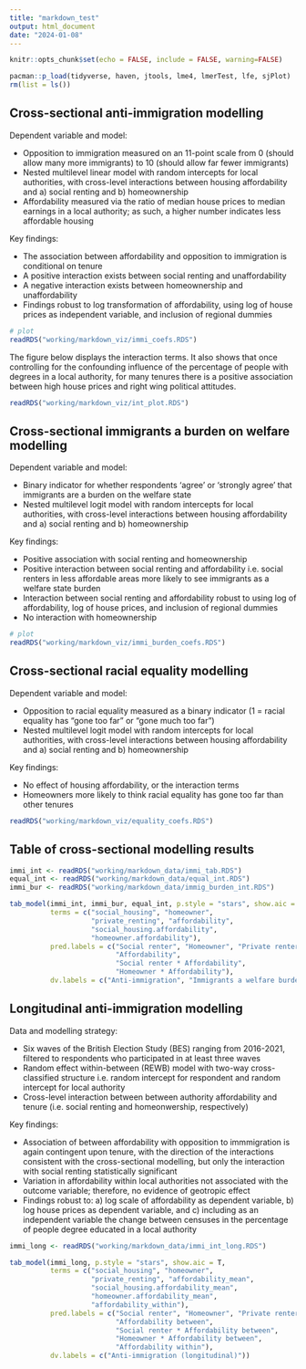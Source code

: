 ```yaml
---
title: "markdown_test"
output: html_document
date: "2024-01-08"
---
```


```r
knitr::opts_chunk$set(echo = FALSE, include = FALSE, warning=FALSE)
```

```r
pacman::p_load(tidyverse, haven, jtools, lme4, lmerTest, lfe, sjPlot)
rm(list = ls())
```

## Cross-sectional anti-immigration modelling

Dependent variable and model:  

* Opposition to immigration measured on an 11-point scale from 0 (should allow many more immigrants) to 10 (should allow far fewer immigrants)  
* Nested multilevel linear model with random intercepts for local authorities, with cross-level interactions between housing affordability and a) social renting and b) homeownership  
* Affordability measured via the ratio of median house prices to median earnings in a local authority; as such, a higher number indicates less affordable housing  

Key findings:  

* The association between affordability and opposition to immigration is conditional on tenure
* A positive interaction exists between social renting and unaffordability  
* A negative interaction exists between homeownership and unaffordability   
* Findings robust to log transformation of affordability, using log of house prices as independent variable, and inclusion of regional dummies  

```r
# plot
readRDS("working/markdown_viz/immi_coefs.RDS")
```

The figure below displays the interaction terms. It also shows that once controlling for the confounding influence of the percentage of people with degrees in a local authority, for many tenures there is a positive association between high house prices and right wing political attitudes.  

```r
readRDS("working/markdown_viz/int_plot.RDS")
```

## Cross-sectional immigrants a burden on welfare modelling

Dependent variable and model:  

* Binary indicator for whether respondents 'agree' or 'strongly agree' that immigrants are a burden on the welfare state    
* Nested multilevel logit model with random intercepts for local authorities, with cross-level interactions between housing affordability and a) social renting and b) homeownership  

Key findings:  

* Positive association with social renting and homeownership  
* Positive interaction between social renting and affordability i.e. social renters in less affordable areas more likely to see immigrants as a welfare state burden  
* Interaction between social renting and affordability robust to using log of affordability, log of house prices, and inclusion of regional dummies  
* No interaction with homeownership  

```r
# plot
readRDS("working/markdown_viz/immi_burden_coefs.RDS")
```

## Cross-sectional racial equality modelling

Dependent variable and model:  

* Opposition to racial equality measured as a binary indicator (1 = racial equality has "gone too far" or "gone much too far")  
* Nested multilevel logit model with random intercepts for local authorities, with cross-level interactions between housing affordability and a) social renting and b) homeownership  

Key findings:  

* No effect of housing affordability, or the interaction terms
* Homeowners more likely to think racial equality has gone too far than other tenures  

```r
readRDS("working/markdown_viz/equality_coefs.RDS")
```

## Table of cross-sectional modelling results

```r
immi_int <- readRDS("working/markdown_data/immi_tab.RDS")
equal_int <- readRDS("working/markdown_data/equal_int.RDS")
immi_bur <- readRDS("working/markdown_data/immig_burden_int.RDS")

tab_model(immi_int, immi_bur, equal_int, p.style = "stars", show.aic = T, 
          terms = c("social_housing", "homeowner", 
                    "private_renting", "affordability", 
                    "social_housing.affordability", 
                    "homeowner.affordability"),
          pred.labels = c("Social renter", "Homeowner", "Private renter",
                          "Affordability",
                          "Social renter * Affordability", 
                          "Homeowner * Affordability"),
          dv.labels = c("Anti-immigration", "Immigrants a welfare burden",  "Anti-racial equality"))
```


## Longitudinal anti-immigration modelling

Data and modelling strategy:

* Six waves of the British Election Study (BES) ranging from 2016-2021, filtered to respondents who participated in at least three waves  
* Random effect within-between (REWB) model with two-way cross-classified structure i.e. random intercept for respondent and random intercept for local authority  
* Cross-level interaction between between authority affordability and tenure (i.e. social renting and homeonwership, respectively)  

Key findings:  

* Association of between affordability with opposition to immmigration is again contingent upon tenure, with the direction of the interactions consistent with the cross-sectional modelling, but only the interaction with social renting statistically significant  
* Variation in affordability within local authorities not associated with the outcome variable; therefore, no evidence of geotropic effect  
* Findings robust to: a) log scale of affordability as dependent variable, b) log house prices as dependent variable,  and c) including as an independent variable the change between censuses in the percentage of people degree educated in a local authority  

```r
immi_long <- readRDS("working/markdown_data/immi_int_long.RDS")

tab_model(immi_long, p.style = "stars", show.aic = T, 
          terms = c("social_housing", "homeowner", 
                    "private_renting", "affordability_mean",
                    "social_housing.affordability_mean",
                    "homeowner.affordability_mean",
                    "affordability_within"),
          pred.labels = c("Social renter", "Homeowner", "Private renter",
                          "Affordability between",
                          "Social renter * Affordability between",
                          "Homeowner * Affordability between",
                          "Affordability within"),
          dv.labels = c("Anti-immigration (longitudinal)"))
```

